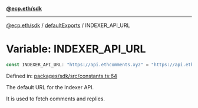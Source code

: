 [**@ecp.eth/sdk**](../../index.mdx)

***

[@ecp.eth/sdk](/sdk-reference/index.mdx) / [defaultExports](/sdk-reference/defaultExports/index.mdx) / INDEXER\_API\_URL

# Variable: INDEXER\_API\_URL

```ts
const INDEXER_API_URL: "https://api.ethcomments.xyz" = "https://api.ethcomments.xyz";
```

Defined in: [packages/sdk/src/constants.ts:64](https://github.com/ecp-eth/comments-monorepo/blob/main/packages/sdk/src/constants.ts#L64)

The default URL for the Indexer API.

It is used to fetch comments and replies.
